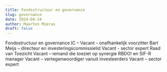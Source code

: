 ```yaml
---
title: Fondsstructuur en governance
slug: governance
date: 2024-04-24
author: Maarten Mieras
draft: false
---
```


Fondsstructuur en governance
IC – Vacant - onafhankelijk voorzitter
Bart Meijs – directeur en
investeringscommissielid
Vacant - sector expert
Raad van
Toezicht
Vacant – iemand die toeziet op synergie
RBDO! en SIF-R manager
Vacant – vertegenwoordiger vanuit
investeerders
Vacant – sector expert
